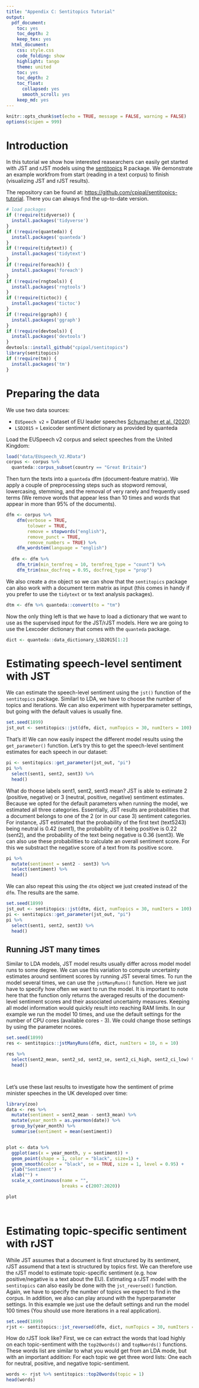 ---
title: "Appendix C: Sentitopics Tutorial"
output:
  pdf_document: 
    toc: yes
    toc_depth: 2
    keep_tex: yes
  html_document: 
    css: style.css
    code_folding: show
    highlight: tango
    theme: united
    toc: yes
    toc_depth: 2
    toc_float:
      collapsed: yes
      smooth_scroll: yes
    keep_md: yes
---

```{r setup, include=FALSE}
knitr::opts_chunk$set(echo = TRUE, message = FALSE, warning = FALSE)
options(scipen = 999)
```

# Introduction

In this tutorial we show how interested reasearchers can easily get started with JST and rJST models using the [sentitopics](https://github.com/cpipal/senttitopics) R package. We demonstrate an example workfrom from start (reading in a text corpus) to finish (visualizing JST and rJST results). 

The repository can be found at: [https://github.com/cpipal/sentitopics-tutorial](https://github.com/cpipal/sentitopics-tutorial). There you can always find the up-to-date version. 

```{r, include = FALSE}
# load packages
if (!require(tidyverse)) {
  install.packages('tidyverse')
}
if (!require(quanteda)) {
  install.packages('quanteda')
}
if (!require(tidytext)) {
  install.packages('tidytext')
}
if (!require(foreach)) {
  install.packages('foreach')
}
if (!require(rngtools)) {
  install.packages('rngtools')
}
if (!require(tictoc)) {
  install.packages('tictoc')
}
if (!require(ggraph)) {
  install.packages('ggraph')
}
if (!require(devtools)) {
  install.packages('devtools')
}
devtools::install_github("cpipal/sentitopics") 
library(sentitopics)
if (!require(tm)) {
  install.packages('tm')
}
```


# Preparing the data

We use two data sources:

* `EUSpeech v2` = Dataset of EU leader speeches [Schumacher et al. (2020)](https://osf.io/c79ha/)
* `LSD2015` = Lexicoder sentiment dictionary as provided by quanteda

Load the EUSpeech v2 corpus and select speeches from the United Kingdom:
```{r, cache = TRUE}
load("data/EUspeech_V2.RData") 
corpus <- corpus %>% 
  quanteda::corpus_subset(country == "Great Britain")

```


Then turn the texts into a `quanteda` dfm (document-feature matrix). We apply a couple of preprocessing steps such as stopword removal, lowercasing, stemming, and the removal of very rarely and frequently used terms (We remove words that appear less than 10 times and words that appear in more than 95% of the documents).
```{r, cache = TRUE}
dfm <- corpus %>% 
    dfm(verbose = TRUE,
        tolower = TRUE,
        remove = stopwords("english"), 
        remove_punct = TRUE,
        remove_numbers = TRUE) %>% 
    dfm_wordstem(language = "english")
  
  dfm <- dfm %>% 
    dfm_trim(min_termfreq = 10, termfreq_type = "count") %>% 
    dfm_trim(max_docfreq = 0.95, docfreq_type = "prop") 

```

We also create a `dtm` object so we can show that the `sentitopics` package can also work with a document term matrix as input (this comes in handy if you prefer to use the `tidytext` or `tm` text analysis packages).

```{r}
dtm <- dfm %>% quanteda::convert(to = "tm")

```

Now the only thing left is that we have to load a dictionary that we want to use as the supervised input for the JST/rJST models. Here we are going to use the Lexcoder dictionary that comes with the `quanteda` package.

```{r}
dict <- quanteda::data_dictionary_LSD2015[1:2]

```





# Estimating speech-level sentiment with JST

We can estimate the speech-level sentiment using the `jst()` function of the `sentitopics` package. Similarl to LDA, we have to choose the number of topics and iterations. We can also experiment with hyperparameter settings, but going with the default values is usually fine.
```{r, cache = TRUE}
set.seed(1899)
jst_out <- sentitopics::jst(dfm, dict, numTopics = 30, numIters = 100)

```

That's it! We can now easily inspect the different model results using the `get_parameter()` function. Let's try this to get the speech-level sentiment estimates for each speech in our dataset:

```{r}
pi <- sentitopics::get_parameter(jst_out, "pi")
pi %>% 
  select(sent1, sent2, sent3) %>% 
  head()

```

What do thoese labels sent1, sent2, sent3 mean? JST is able to estimate 2 (positive, negative) or 3 (neutral, positive, negative) sentiment estimates. Because we opted for the default parameters when running the model, we estimated all three categories. Essentially, JST results are probabilities that a document belongs to one of the 2 (or in our case 3) sentiment categories. For instance, JST estimated that the probability of the first text (text5243) being neutral is 0.42 (sent1), the probability of it being positive is 0.22 (sent2), and the probability of the text being negative is 0.36 (sent3). We can also use these probabilities to calculate an overall sentiment score. For this we substract the negative score of a text from its positive score.

```{r}
pi %>% 
  mutate(sentiment = sent2 - sent3) %>% 
  select(sentiment) %>% 
  head()

```

We can also repeat this using the `dtm` object we just created instead of the `dfm`. The results are the same.
```{r, echo = TRUE}
set.seed(1899)
jst_out <- sentitopics::jst(dtm, dict, numTopics = 30, numIters = 100)
pi <- sentitopics::get_parameter(jst_out, "pi")
pi %>% 
  select(sent1, sent2, sent3) %>% 
  head()

```


## Running JST many times

Similar to LDA models, JST model results usually differ across model model runs to some degree. We can use this variation to compute uncertainty estimates around sentiment scores by running JST several times. To run the model several times, we can use the `jstManyRuns()` function. Here we just have to specify how often we want to run the model. It is important to note here that the function only returns the averaged results of the document-level sentiment scores and their associated uncertainty measures. Keeping all model information would quickly result into reaching RAM limits. In our example we run the model 10 times, and use the default settings for the number of CPU cores (available cores  - 3). We could change those settings by using the parameter ncores. 

```{r, echo = TRUE}
set.seed(1899)
res <- sentitopics::jstManyRuns(dfm, dict, numIters = 10, n = 10)

res %>% 
  select(sent2_mean, sent2_sd, sent2_se, sent2_ci_high, sent2_ci_low) %>% 
  head()




```

Let's use these last results to investigate how the sentiment of prime minister speeches in the UK developed over time:


```{r}
library(zoo)
data <- res %>% 
  mutate(sentiment = sent2_mean - sent3_mean) %>% 
  mutate(year_month = as.yearmon(date)) %>% 
  group_by(year_month) %>% 
  summarise(sentiment = mean(sentiment))


plot <- data %>% 
  ggplot(aes(x = year_month, y = sentiment)) +
  geom_point(shape = 1, color = "black", size=1) +
  geom_smooth(color = "black", se = TRUE, size = 1, level = 0.95) +
  ylab("Sentiment") +
  xlab("") + 
  scale_x_continuous(name = "",
                     breaks = c(2007:2020))

plot




```


# Estimating topic-specific sentiment with rJST

While JST assumes that a document is first structured by its sentiment, rJST assumend that a text is structured by topics first. We can therefore use the rJST model to estimate topic-specific sentiment (e.g. how positive/negative is a text about the EU). Estimating a rJST model with the `sentitopics` can also easily be done with the `jst_reversed()` function. Again, we have to specify the number of topics we expect to find in the corpus. In addition, we also can play around with the hyperparameter settings. In this example we just use the default settings and run the model 100 times (You should use more iterations in a real application).

```{r, cache = TRUE}
set.seed(1899)
rjst <- sentitopics::jst_reversed(dfm, dict, numTopics = 30, numIters = 1000, alpha = 1, gamma = 50, updateParaStep = 50)
```

How do rJST look like? First, we ce can extract the words that load highly on each topic-sentiment with the `top20words()` and `topNwords()` functions. These words list are similar to what you would get from an LDA mode, but with an important addition: For each topic we get three word lists: One each for neutral, positive, and negative topic-sentiment. 

```{r, cache = TRUE}
words <- rjst %>% sentitopics::top20words(topic = 1)
head(words)

```














